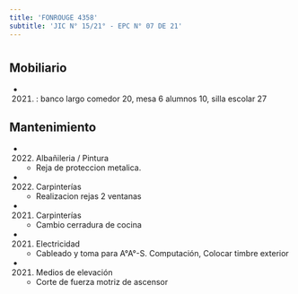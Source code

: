 ```yaml
---
title: 'FONROUGE 4358'
subtitle: 'JIC N° 15/21° - EPC N° 07 DE 21'
---
```


#


## Mobiliario

*  (2021) : banco largo comedor 20, mesa 6 alumnos 10, silla escolar 27 





## Mantenimiento

*  (2022) Albañileria / Pintura 
    + Reja de proteccion metalica.

*  (2022) Carpinterías 
    + Realizacion rejas 2 ventanas

*  (2021) Carpinterías 
    + Cambio cerradura de cocina

*  (2021) Electricidad 
    + Cableado y toma para A°A°-S. Computación, Colocar timbre exterior

*  (2021) Medios de elevación 
    + Corte de fuerza motriz de ascensor



